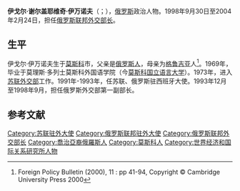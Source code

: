 {{noteTA
|1=zh-hans:伊万; zh-tw:伊凡; zh-hk:伊萬;
}}
{{Infobox President
|name           = 伊戈爾·伊萬諾夫<br>Igor Ivanov
|image          = Igor Ivanov.jpg|thumb|Igor Ivanov|
|imagesize      = 
|order          = [[俄羅斯聯邦安全會議|俄羅斯聯邦安全會議]]秘書
|president      = [[弗拉基米尔·弗拉基米罗维奇·普京|佛拉迪米爾·普丁]]
|term_start     = 2004年3月9日
|term_end       = 2007年7月18日
|predecessor    = [[弗拉基米爾·魯沙伊洛|弗拉基米爾·魯沙伊洛]]
|successor      = [[瓦連丁·索伯列夫|瓦連丁·索伯列夫]]
|title2         = 第3任[[俄罗斯联邦外交部|俄罗斯联邦外交部长]]
|president2     = [[鮑利斯·尼古拉耶維奇·葉爾辛|鮑利斯·葉爾辛]]<br>[[弗拉基米尔·弗拉基米罗维奇·普京|佛拉迪米爾·普丁]]
|vicepresident  =
|term_start2    = 1998年9月11日
|term_end2      = 2004年3月9日
|predecessor2   = [[葉夫根尼·馬克西莫維奇·普里馬科夫|葉夫根尼·馬克西莫維奇·普里馬科夫]]
|successor2     = [[謝爾蓋·維克托羅維奇·拉夫羅夫|謝爾蓋·維克托羅維奇·拉夫羅夫]]
|birth_date     = {{Birth date and age|1945|9|23}}
|birth_place    = {{flag|USSR}}[[莫斯科|莫斯科]]
|spouse         = 
|party          =
|awards={{{!}}
{{!}}-
{{!}} {{俄罗斯联邦英雄}} 
{{!}}}
{{{!}} style="background: transparent"
{{!}} {{二级祖国功勋勋章}}{{!!}} {{三级祖国功勋勋章}}{{!!}} {{四级祖国功勋勋章}}
{{!}}}
{{{!}} style="background: transparent"
{{!}} {{苏联荣誉勋章}}{{!!}}{{一级友谊勋章 (哈萨克斯坦)}}{{!!}}{{友谊勋章 (越南)}}
{{!}}}
}}
'''伊戈尔·谢尔盖耶维奇·伊万诺夫'''（{{lang-ru|'''И́горь Серге́евич Ивано́в'''}}；{{bd|1945年|9月23日}}），[[俄罗斯|俄罗斯]]政治人物。1998年9月30日至2004年2月24日，担任[[俄罗斯联邦外交部|俄罗斯联邦外交部长]]。

== 生平 ==
伊戈尔·伊万诺夫生于[[莫斯科|莫斯科]]市，父亲是[[俄罗斯人|俄罗斯人]]，母亲为[[格鲁吉亚|格鲁吉亚]]人<ref>Foreign Policy Bulletin (2000), 11 : pp 41-94, Copyright © Cambridge University Press 2000</ref>。1969年，毕业于莫理斯·多列士莫斯科外国语学院（今[[莫斯科国立语言大学|莫斯科国立语言大学]]）。1973年，进入[[苏联外交部|苏联外交部]]工作。1991年-1993年，任苏联、俄罗斯驻西班牙大使。1993年12月至1998年9月，担任俄罗斯外交部第一副部长。

==参考文献==
{{reflist}}

{{start box}}
{{succession box|[[葉夫根尼·馬克西莫維奇·普里馬科夫|葉夫根尼·馬克西莫維奇·普里馬科夫]]|[[謝爾蓋·維克托羅維奇·拉夫羅夫|謝爾蓋·維克托羅維奇·拉夫羅夫]]|[[俄罗斯|俄罗斯]]外交部长|1998年－2004年}}
{{end box}}

{{Authority control}}
{{DEFAULTSORT:Ivanov, Igor}}
[[Category:苏联驻外大使|Category:苏联驻外大使]]
[[Category:俄罗斯联邦驻外大使|Category:俄罗斯联邦驻外大使]]
[[Category:俄罗斯联邦外交部长|Category:俄罗斯联邦外交部长]]
[[Category:喬治亞裔俄羅斯人|Category:喬治亞裔俄羅斯人]]
[[Category:莫斯科人|Category:莫斯科人]]
[[Category:世界经济和国际关系研究所人物|Category:世界经济和国际关系研究所人物]]